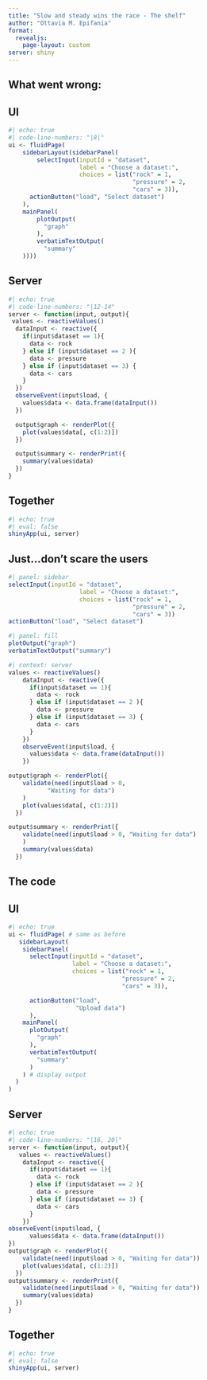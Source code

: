 ```yaml
---
title: "Slow and steady wins the race - The shelf"
author: "Ottavia M. Epifania"
format: 
  revealjs: 
    page-layout: custom
server: shiny
---
```




## What went wrong:


::: {.panel-tabset}

## UI 

```r
#| echo: true
#| code-line-numbers: "|8|"
ui <- fluidPage(
    sidebarLayout(sidebarPanel(
        selectInput(inputId = "dataset",
                    label = "Choose a dataset:",
                    choices = list("rock" = 1, 
                                   "pressure" = 2,
                                   "cars" = 3)), 
      actionButton("load", "Select dataset")
    ),
    mainPanel(
        plotOutput(
          "graph"   
        ), 
        verbatimTextOutput( 
          "summary"   
    ))))
```


## Server 

```r
#| echo: true
#| code-line-numbers: "|12-14"
server <- function(input, output){
 values <- reactiveValues()
  dataInput <- reactive({
    if(input$dataset == 1){
      data <- rock
    } else if (input$dataset == 2 ){
      data <- pressure
    } else if (input$dataset == 3) {
      data <- cars
    }
  })
  observeEvent(input$load, { 
    values$data <- data.frame(dataInput())
  })

  output$graph <- renderPlot({
    plot(values$data[, c(1:2)])
  })

  output$summary <- renderPrint({
    summary(values$data)
  })
}
```


## Together


```r
#| echo: true
#| eval: false
shinyApp(ui, server)
```

:::



## Just...don't scare the users

```r
#| panel: sidebar
selectInput(inputId = "dataset",
                    label = "Choose a dataset:",
                    choices = list("rock" = 1, 
                                   "pressure" = 2,
                                   "cars" = 3))
actionButton("load", "Select dataset")
```

```r
#| panel: fill
plotOutput("graph") 
verbatimTextOutput("summary")
```

```r
#| context: server
values <- reactiveValues()
    dataInput <- reactive({
      if(input$dataset == 1){
        data <- rock
      } else if (input$dataset == 2 ){
        data <- pressure
      } else if (input$dataset == 3) {
        data <- cars
      }
    })
    observeEvent(input$load, {
      values$data <- data.frame(dataInput())
    })

output$graph <- renderPlot({
    validate(need(input$load > 0, 
           "Waiting for data") 
    )
    plot(values$data[, c(1:2)])
  })

output$summary <- renderPrint({
    validate(need(input$load > 0, "Waiting for data") 
    )
    summary(values$data)
  })
```

## The code 


::: {.panel-tabset}

## UI 

```r
#| echo: true
ui <- fluidPage( # same as before
   sidebarLayout(
    sidebarPanel(
      selectInput(inputId = "dataset",
                  label = "Choose a dataset:",
                  choices = list("rock" = 1, 
                                "pressure" = 2,
                                "cars" = 3)),

      actionButton("load", 
                   "Upload data")
      ),
    mainPanel(
      plotOutput(
        "graph"
      ),
      verbatimTextOutput(
        "summary"
      )
    ) # display output
  )
)
```


## Server 

```r
#| echo: true
#| code-line-numbers: "|16, 20|"
server <- function(input, output){
   values <- reactiveValues()
    dataInput <- reactive({
      if(input$dataset == 1){
        data <- rock
      } else if (input$dataset == 2 ){
        data <- pressure
      } else if (input$dataset == 3) {
        data <- cars
      }
    })
observeEvent(input$load, {
      values$data <- data.frame(dataInput())
})
output$graph <- renderPlot({
    validate(need(input$load > 0, "Waiting for data"))
    plot(values$data[, c(1:2)])
  })
output$summary <- renderPrint({
    validate(need(input$load > 0, "Waiting for data"))
    summary(values$data)
  })
}
```


## Together


```r
#| echo: true
#| eval: false
shinyApp(ui, server)
```

:::
